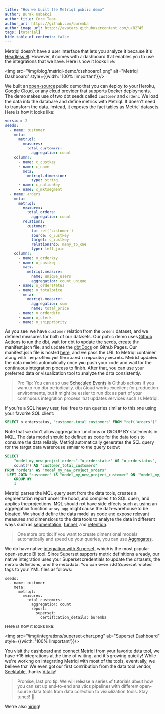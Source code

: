 ```yaml
---
title: "How we built the Metriql public demo"
author: Burak Kabakci
author_title: Core Team
author_url: https://github.com/buremba
author_image_url: https://avatars.githubusercontent.com/u/82745
tags: [tutorial]
hide_table_of_contents: false
---
```


Metriql doesn't have a user interface that lets you analyze it because it's [Headless BI](https://metriql.com/introduction/intro). However, it comes with a dashboard that enables you to use the integrations that we have. Here is how it looks like:

<img src="/img/blog/metriql-demo/dashboard1.png" alt="Metriql Dashboard" style={{width: '100% !important'}}/>

<!--truncate-->

We built an [open-source](https://github.com/metriql/metriql-public-demo) public demo that you can deploy to your Heroku, Google Cloud, or any cloud provider that supports Docker deployments. The demo makes use of two dbt seeds called `customer` and `orders`. We load the data into the database and define metrics with Metriql. It doesn't need to transform the data. Instead, it exposes the fact tables as Metriql datasets. Here is how it looks like:

```yml
version: 2
seeds:
  - name: customer
    meta: 
      metriql:
        measures:
          total_customers:
            aggregation: count
    columns:
      - name: c_custkey
      - name: c_name
        meta:
          metriql.dimension:
            type: string
      - name: c_nationkey
      - name: c_mktsegment
  - name: orders
    meta:
      metriql:
        measures:
          total_orders:
            aggregation: count
        relations:
          customer:
            to: ref('customer')
            source: o_custkey
            target: c_custkey
            relationship: many_to_one
            type: left_join
    columns:
      - name: o_orderkey
      - name: o_custkey
        meta:
          metriql.measure:
            name: unique_users
            aggregation: count_unique
      - name: o_orderstatus
      - name: o_totalprice
        meta:
          metriql.measure:
            aggregation: sum
            name: total_price
      - name: o_orderdate
      - name: o_clerk
      - name: o_shippriority
```

As you see, we have `customer` relation from the `orders` dataset, and we defined measures for both of our datasets. Our public demo uses [Github Actions](https://github.com/metriql/metriql-public-demo/actions) to run the dbt, wait for dbt to update the seeds, create the manifest.json file, and update the [dbt Docs](https://metriql.github.io/metriql-public-demo) on Github Pages. Our manifest.json file is hosted [here](https://metriql.github.io/metriql-public-demo/manifest.json), and we pass the URL to Metriql container along with the profiles.yml file stored in repository secrets. Metriql updates the data models automatically once you push your code and wait for the continuous integration process to finish. After that, you can use your preferred data or visualization tool to analyze the data consistently.

> Pro Tip: You can also use [Scheduled Events](https://docs.github.com/en/actions/learn-github-actions/events-that-trigger-workflows#scheduled-events) in Github actions if you want to run dbt periodically. dbt Cloud works excellent for production environments, but it might be easier to run dbt as part of your continuous integration process that updates services such as Metriql.

If you're a SQL heavy user, feel free to run queries similar to this one using your favorite SQL client:

```sql
SELECT o_orderstatus, "customer.total_customers" FROM "ref('orders')"
```

Note that we don't allow aggregation functions or GROUP BY statements in MQL. The data model should be defined as code for the data tools to consume the data reliably. Metriql automatically generates the SQL query for the target data warehouse similar to the query below:

```sql
SELECT 
    "model_my_new_project_orders"."o_orderstatus" AS "o_orderstatus",
    count(*) AS "customer_total_customers"
FROM "orders" AS "model_my_new_project_orders"
 LEFT JOIN "customer" AS "model_my_new_project_customer" ON ("model_my_new_project_orders"."o_custkey" = "model_my_new_project_customer"."c_custkey") 
    GROUP BY
    1 
```

Metriql parses the MQL query sent from the data tools, creates a segmentation report under the hood, and compiles it to SQL query, and applies the projections. MQL should not have side effects such as using an aggregation function `array_agg` might cause the data-warehouse to be bloated. We should define the data model as code and expose relevant measures and dimensions to the data tools to analyze the data in different ways such as [segmentation](https://metriql.com/query/segmentation), [funnel](https://metriql.com/query/funnel), and [retention](https://metriql.com/query/retention).

> One more pro tip: If you want to create dimensional models automatically and speed up your queries, you can use [Aggregates](https://metriql.com/introduction/aggregates).

We do have native [integration with Superset](https://metriql.com/integrations/bi-tools/superset), which is the most popular open-source BI tool. Since Superset supports metric definitions already, our native integration uses your Superset credentials to update the datasets, the metric definitions, and the metadata. You can even add Superset related tags to your YML files as follows:


```
seeds:
  - name: customer
    meta: 
      metriql:
        measures:
          total_customers:
            aggregation: count
            report:
              superset:
                certification_details: buremba
```

Here is how it looks like:

<img src="/img/integrations/superset-chart.png" alt="Superset Dashboard" style={{width: '100% !important'}}/>

You visit the dashboard and connect Metriql from your favorite data tool, we have +16 integrations at the time of writing, and it's growing quickly! While we're working on integrating Metriql with most of the tools, eventually, we believe that  We even got our first contribution from the data tool vendor, [Seektable](https://seektable.com), thanks [Vitaliy](https://metriql.slack.com/archives/C022QDKR95G/p1632472978012200)!

> Promise, last pro tip: We will release a series of tutorials about how you can set up end-to-end analytics pipelines with different open-source data tools from data collection to visualization tools. Stay tuned! 🤞

We're also [hiring](https://metriql.com/careers)!